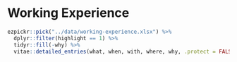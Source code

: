 # Working Experience

```r
ezpickr::pick("../data/working-experience.xlsx") %>%
  dplyr::filter(highlight == 1) %>%
  tidyr::fill(-why) %>%
  vitae::detailed_entries(what, when, with, where, why, .protect = FALSE)
```
